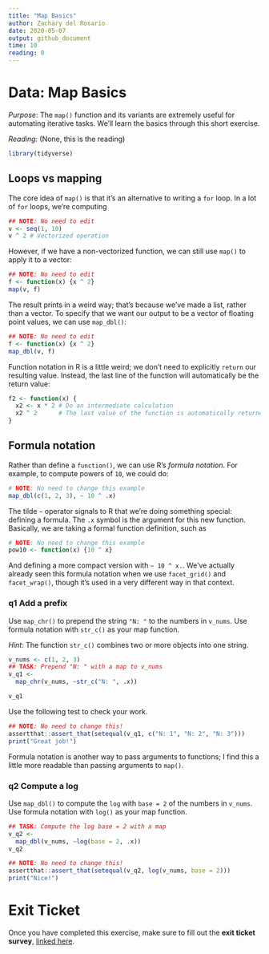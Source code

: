 ```yaml
---
title: "Map Basics"
author: Zachary del Rosario
date: 2020-05-07
output: github_document
time: 10
reading: 0
---
```


# Data: Map Basics

*Purpose*: The `map()` function and its variants are extremely useful for automating iterative tasks. We'll learn the basics through this short exercise.

*Reading*: (None, this is the reading)

```r
library(tidyverse)
```

## Loops vs mapping

The core idea of `map()` is that it's an alternative to writing a `for` loop. In a lot of `for` loops, we're computing

```r
## NOTE: No need to edit
v <- seq(1, 10)
v ^ 2 # Vectorized operation
```

However, if we have a non-vectorized function, we can still use `map()` to apply it to a vector:

```r
## NOTE: No need to edit
f <- function(x) {x ^ 2}
map(v, f)
```

The result prints in a weird way; that's because we've made a list, rather than a vector. To specify that we want our output to be a vector of floating point values, we can use `map_dbl()`:

```r
## NOTE: No need to edit
f <- function(x) {x ^ 2}
map_dbl(v, f)
```

Function notation in R is a little weird; we don't need to explicitly `return` our resulting value. Instead, the last line of the function will automatically be the return value:

```r
f2 <- function(x) {
  x2 <- x * 2 # Do an intermediate calculation
  x2 ^ 2      # The last value of the function is automatically returned as the output
}
```

## Formula notation

Rather than define a `function()`, we can use R's *formula notation*. For example, to compute powers of `10`, we could do:

```r
# NOTE: No need to change this example
map_dbl(c(1, 2, 3), ~ 10 ^ .x)
```

The tilde `~` operator signals to R that we're doing something special: defining a formula. The `.x` symbol is the argument for this new function. Basically, we are taking a formal function definition, such as

```r
# NOTE: No need to change this example
pow10 <- function(x) {10 ^ x}
```

And defining a more compact version with `~ 10 ^ x.`. We've actually already seen this formula notation when we use `facet_grid()` and `facet_wrap()`, though it's used in a very different way in that context.

### **q1** Add a prefix

Use `map_chr()` to prepend the string `"N: "` to the numbers in `v_nums`. Use formula notation with `str_c()` as your map function.

*Hint*: The function `str_c()` combines two or more objects into one string.

```r
v_nums <- c(1, 2, 3)
## TASK: Prepend "N: " with a map to v_nums
v_q1 <- 
  map_chr(v_nums, ~str_c("N: ", .x))

v_q1
```

Use the following test to check your work.

```r
## NOTE: No need to change this!
assertthat::assert_that(setequal(v_q1, c("N: 1", "N: 2", "N: 3")))
print("Great job!")
```

Formula notation is another way to pass arguments to functions; I find this a little more readable than passing arguments to `map()`.

### **q2** Compute a log

Use `map_dbl()` to compute the `log` with `base = 2` of the numbers in `v_nums`. Use formula notation with `log()` as your map function.

```r
## TASK: Compute the log base = 2 with a map
v_q2 <- 
  map_dbl(v_nums, ~log(base = 2, .x))
v_q2
```

```r
## NOTE: No need to change this!
assertthat::assert_that(setequal(v_q2, log(v_nums, base = 2)))
print("Nice!")
```

<!-- include-exit-ticket -->

# Exit Ticket

<!-- -------------------------------------------------- -->

Once you have completed this exercise, make sure to fill out the **exit ticket survey**, [linked here](https://docs.google.com/forms/d/e/1FAIpQLSeuq2LFIwWcm05e8-JU84A3irdEL7JkXhMq5Xtoalib36LFHw/viewform?usp=pp_url&entry.693978880=e-data10-map-assignment.Rmd).
